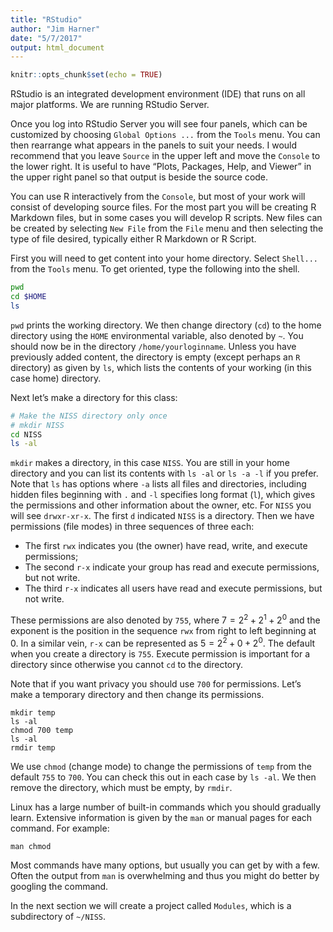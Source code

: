 ```yaml
---
title: "RStudio"
author: "Jim Harner"
date: "5/7/2017"
output: html_document
---
```


```r
knitr::opts_chunk$set(echo = TRUE)
```

RStudio is an integrated development environment (IDE) that runs on all major platforms. We are running RStudio Server.

Once you log into RStudio Server you will see four panels, which can be customized by choosing `Global Options ...` from the `Tools` menu. You can then rearrange what appears in the panels to suit your needs. I would recommend that you leave `Source` in the upper left and move the `Console` to the lower right. It is useful to have "Plots, Packages, Help, and Viewer" in the upper right panel so that output is beside the source code.

You can use R interactively from the `Console`, but most of your work will consist of developing source files. For the most part you will be creating R Markdown files, but in some cases you will develop R scripts. New files can be created by selecting `New File` from the `File` menu and then selecting the type of file desired, typically either R Markdown or R Script.

First you will need to get content into your home directory. Select `Shell...` from the `Tools` menu. To get oriented, type the following into the shell.
```bash
pwd
cd $HOME
ls
```
`pwd` prints the working directory. We then change directory (`cd`) to the home directory using the `HOME` environmental variable, also denoted by `~`. You should now be in the directory `/home/yourloginname`. Unless you have previously added content, the directory is empty (except perhaps an `R` directory) as given by `ls`, which lists the contents of your working (in this case home) directory.

Next let's make a directory for this class:
```bash
# Make the NISS directory only once
# mkdir NISS
cd NISS
ls -al
```
`mkdir` makes a directory, in this case `NISS`. You are still in your home directory and you can list its contents with `ls -al` or `ls -a -l` if you prefer. Note that `ls`  has options where `-a` lists all files and directories, including hidden files beginning with `.` and `-l` specifies long format (`l`), which gives the permissions and other information about the owner, etc. For `NISS` you will see `drwxr-xr-x`. The first `d` indicated `NISS` is a directory. Then we have permissions (file modes) in three sequences of three each:

* The first `rwx` indicates you (the owner) have read, write, and execute permissions;  
* The second `r-x` indicate your group has read and execute permissions, but not write.  
* The third `r-x` indicates all users have read and execute permissions, but not write.  

These permissions are also denoted by `755`, where $7 = 2^2 + 2^1 + 2^0$ and the exponent is the position in the sequence `rwx` from right to left beginning at 0. In a similar vein, `r-x` can be represented as $5 = 2^2 + 0 + 2^0$. The default when you create a directory is `755`. Execute permission is important for a directory since otherwise you cannot `cd` to the directory.

Note that if you want privacy you should use `700` for permissions. Let's make a temporary directory and then change its permissions.  
```
mkdir temp
ls -al
chmod 700 temp
ls -al
rmdir temp
```
We use `chmod` (change mode) to change the permissions of `temp` from the default `755` to `700`. You can check this out in each case by `ls -al`. We then remove the directory, which must be empty, by `rmdir`.

Linux has a large number of built-in commands which you should gradually learn. Extensive information is given by the `man` or manual pages for each command. For example:
```
man chmod
```
Most commands have many options, but usually you can get by with a few. Often the output from `man` is overwhelming and thus you might do better by googling the command.

In the next section we will create a project called `Modules`, which is a subdirectory of `~/NISS`.
